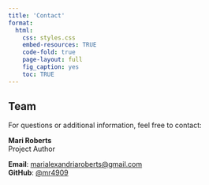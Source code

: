 ```yaml
---
title: 'Contact'
format:
  html:
    css: styles.css
    embed-resources: TRUE
    code-fold: true
    page-layout: full
    fig_caption: yes
    toc: TRUE
---
```


## Team

For questions or additional information, feel free to contact:

**Mari Roberts**  
Project Author

**Email**: [marialexandriaroberts@gmail.com](marialexandriaroberts@gmail.com)  
**GitHub**: [@mr4909](https://github.com/mr4909)  